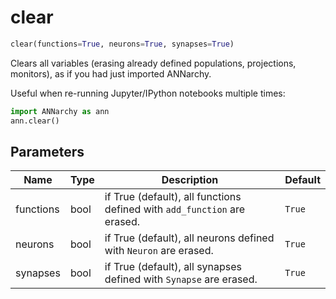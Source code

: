 # clear { #ANNarchy.core.Global.clear }

```python
clear(functions=True, neurons=True, synapses=True)
```

Clears all variables (erasing already defined populations, projections, monitors), as if you had just imported ANNarchy.

Useful when re-running Jupyter/IPython notebooks multiple times:

```python
import ANNarchy as ann
ann.clear()
```

## Parameters {.doc-section .doc-section-parameters}

| Name      | Type   | Description                                                                | Default   |
|-----------|--------|----------------------------------------------------------------------------|-----------|
| functions | bool   | if True (default), all functions defined with ``add_function`` are erased. | `True`    |
| neurons   | bool   | if True (default), all neurons defined with ``Neuron`` are erased.         | `True`    |
| synapses  | bool   | if True (default), all synapses defined with ``Synapse`` are erased.       | `True`    |